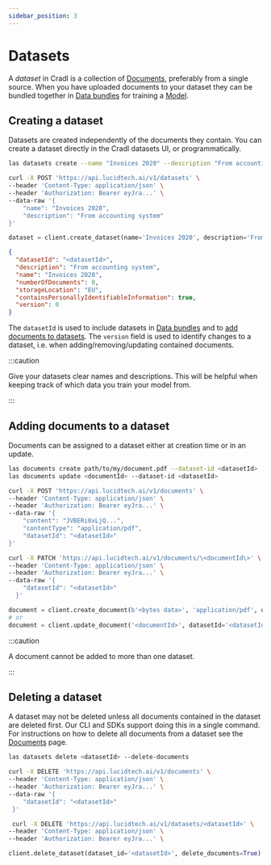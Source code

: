 ```yaml
---
sidebar_position: 3
---
```



# Datasets

A _dataset_ in Cradl is a collection of [Documents](documents.mdx), preferably from a single source. When you have uploaded documents to your dataset they can be bundled together in [Data bundles](training-data.mdx) for training a [Model](models.mdx).

## Creating a dataset

Datasets are created independently of the documents they contain. You can create a dataset directly in the Cradl datasets UI, or programmatically.

<Tabs groupId="programming-language">
<TabItem value="cli" label="CLI" default>

```bash
las datasets create --name "Invoices 2020" --description "From accounting system"
```

</TabItem>
<TabItem value="curl" label="cURL">

```bash
curl -X POST 'https://api.lucidtech.ai/v1/datasets' \
--header 'Content-Type: application/json' \
--header 'Authorization: Bearer eyJra...' \
--data-raw '{
    "name": "Invoices 2020",
    "description": "From accounting system"
}'
```

</TabItem>
<TabItem value="python" label="Python">

```python
dataset = client.create_dataset(name='Invoices 2020', description='From accounting system')
```

</TabItem>
</Tabs>

```json
{
  "datasetId": "<datasetId>",
  "description": "From accounting system",
  "name": "Invoices 2020",
  "numberOfDocuments": 0,
  "storageLocation": "EU",
  "containsPersonallyIdentifiableInformation": true,
  "version": 0
}
```

The `datasetId` is used to include datasets in [Data bundles](training-data.mdx) and to [add documents to datasets](datasets.mdx#adding-documents-to-a-dataset). The `version` field is used to identify changes to a dataset, i.e. when adding/removing/updating contained documents.

:::caution

Give your datasets clear names and descriptions. This will be helpful when keeping track of which data you train your model from.

:::

## Adding documents to a dataset

Documents can be assigned to a dataset either at creation time or in an update.

<Tabs groupId="programming-language">
<TabItem value="cli" label="CLI" default>

```bash
las documents create path/to/my/document.pdf --dataset-id <datasetId>
las documents update <documentId> --dataset-id <datasetId>
```

</TabItem>
<TabItem value="curl" label="cURL">

```bash
curl -X POST 'https://api.lucidtech.ai/v1/documents' \
--header 'Content-Type: application/json' \
--header 'Authorization: Bearer eyJra...' \
--data-raw '{
    "content": "JVBERi0xLjQ...",
    "contentType": "application/pdf",
    "datasetId": "<datasetId>"
}'

curl -X PATCH 'https://api.lucidtech.ai/v1/documents/\<documentId\>' \
--header 'Content-Type: application/json' \
--header 'Authorization: Bearer eyJra...' \
--data-raw '{
    "datasetId": "<datasetId>"
  }'
```

</TabItem>
<TabItem value="python" label="Python">

```python
document = client.create_document(b'<bytes data>', 'application/pdf', datasetId='<datasetId>')
# or
document = client.update_document('<documentId>', datasetId='<datasetId>')
```

</TabItem>
</Tabs>

:::caution

A document cannot be added to more than one dataset.

:::

## Deleting a dataset

A dataset may not be deleted unless all documents contained in the dataset are deleted first. Our CLI and SDKs support doing this in a single command. For instructions on how to delete all documents from a dataset see the [Documents](documents.mdx#deleting-documents) page.

<Tabs groupId="programming-language">
<TabItem value="cli" label="CLI" default>

```bash
las datasets delete <datasetId> --delete-documents
```

</TabItem>
<TabItem value="curl" label="cURL">

```bash
curl -X DELETE 'https://api.lucidtech.ai/v1/documents' \
--header 'Content-Type: application/json' \
--header 'Authorization: Bearer eyJra...' \
--data-raw '{
    "datasetId": "<datasetId>"
 }'

 curl -X DELETE 'https://api.lucidtech.ai/v1/datasets/<datasetId>' \
--header 'Content-Type: application/json' \
--header 'Authorization: Bearer eyJra...' \
```

</TabItem>
<TabItem value="python" label="Python">

```python
client.delete_dataset(dataset_id='<datasetId>', delete_documents=True)
```

</TabItem>
</Tabs>
